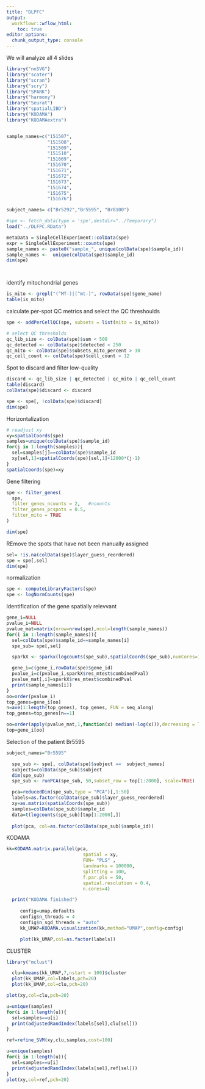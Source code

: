 ```yaml
---
title: "DLPFC"
output:
  workflowr::wflow_html:
    toc: true
editor_options:
  chunk_output_type: console
---
```


We will analyze all 4 slides

```r
library("nnSVG")
library("scater")
library("scran")
library("scry")
library("SPARK")
library("harmony")
library("Seurat")
library("spatialLIBD")
library("KODAMA")
library("KODAMAextra")


sample_names=c("151507",
               "151508",
               "151509",
               "151510",
               "151669",
               "151670",
               "151671",
               "151672",
               "151673",
               "151674",
               "151675",
               "151676")

subject_names= c("Br5292","Br5595", "Br8100")

#spe <- fetch_data(type = 'spe',destdir="../Temporary")
load("../DLFPC.RData")

metaData = SingleCellExperiment::colData(spe)
expr = SingleCellExperiment::counts(spe)
sample_names <- paste0("sample_", unique(colData(spe)$sample_id))
sample_names <-  unique(colData(spe)$sample_id)
dim(spe)




```

 identify mitochondrial genes

```r

is_mito <- grepl("(^MT-)|(^mt-)", rowData(spe)$gene_name)
table(is_mito)

```

 calculate per-spot QC metrics
 and select the QC threshoulds
```r
spe <- addPerCellQC(spe, subsets = list(mito = is_mito))

# select QC thresholds
qc_lib_size <- colData(spe)$sum < 500
qc_detected <- colData(spe)$detected < 250
qc_mito <- colData(spe)$subsets_mito_percent > 30
qc_cell_count <- colData(spe)$cell_count > 12
```

Spot to discard and filter low-quality
```r

discard <- qc_lib_size | qc_detected | qc_mito | qc_cell_count
table(discard)
colData(spe)$discard <- discard

spe <- spe[, !colData(spe)$discard]
dim(spe)

```

Horizontalization

```r
# readjust xy
xy=spatialCoords(spe)
samples=unique(colData(spe)$sample_id)
for(j in 1:length(samples)){
  sel=samples[j]==colData(spe)$sample_id
  xy[sel,1]=spatialCoords(spe)[sel,1]+12000*(j-1)
}
spatialCoords(spe)=xy
```

Gene filtering
```r

spe <- filter_genes(
  spe,
  filter_genes_ncounts = 2,   #ncounts
  filter_genes_pcspots = 0.5,
  filter_mito = TRUE
)

dim(spe)
```

REmove the spots that have not been manually assigned
```r
sel= !is.na(colData(spe)$layer_guess_reordered)
spe = spe[,sel]
dim(spe)
```


 normalization
```r
spe <- computeLibraryFactors(spe)
spe <- logNormCounts(spe)
```


Identification of the gene spatially relevvant

```r
gene_i=NULL
pvalue_i=NULL
pvalue_mat=matrix(nrow=nrow(spe),ncol=length(sample_names))
for(i in 1:length(sample_names)){
  sel=colData(spe)$sample_id==sample_names[i]
  spe_sub= spe[,sel]

  sparkX <- sparkx(logcounts(spe_sub),spatialCoords(spe_sub),numCores=1,option="mixture")

  gene_i=c(gene_i,rowData(spe)$gene_id)
  pvalue_i=c(pvalue_i,sparkX$res_mtest$combinedPval)
  pvalue_mat[,i]=sparkX$res_mtest$combinedPval
  print(sample_names[i])
}
oo=order(pvalue_i)
top_genes=gene_i[oo]
n=ave(1:length(top_genes), top_genes, FUN = seq_along)
top_genes=top_genes[n==1]

oo=order(apply(pvalue_mat,1,function(x) median(-log(x))),decreasing = TRUE)
top=gene_i[oo]
```

Selection of the patient Br5595

```r

subject_names="Br5595"

  spe_sub <- spe[, colData(spe)$subject ==  subject_names]
  subjects=colData(spe_sub)$subject
  dim(spe_sub)
  spe_sub <- runPCA(spe_sub, 50,subset_row = top[1:2000], scale=TRUE)

  pca=reducedDim(spe_sub,type = "PCA")[,1:50]
  labels=as.factor(colData(spe_sub)$layer_guess_reordered)
  xy=as.matrix(spatialCoords(spe_sub))
  samples=colData(spe_sub)$sample_id
  data=t(logcounts(spe_sub)[top[1:2000],])
  
  plot(pca, col=as.factor(colData(spe_sub)$sample_id))


```

KODAMA

```r
kk=KODAMA.matrix.parallel(pca,
                            spatial = xy,
                            FUN= "PLS" ,
                            landmarks = 100000,
                            splitting = 100,
                            f.par.pls = 50,
                            spatial.resolution = 0.4,
                            n.cores=4)

  print("KODAMA finished")
  
     config=umap.defaults
     config$n_threads = 4
     config$n_sgd_threads = "auto"
     kk_UMAP=KODAMA.visualization(kk,method="UMAP",config=config)

     plot(kk_UMAP,col=as.factor(labels))
```


CLUSTER

```r
library("mclust")

  clu=kmeans(kk_UMAP,7,nstart = 100)$cluster
  plot(kk_UMAP,col=labels,pch=20)
  plot(kk_UMAP,col=clu,pch=20)

plot(xy,col=clu,pch=20)

u=unique(samples)
for(i in 1:length(u)){
  sel=samples==u[i]
  print(adjustedRandIndex(labels[sel],clu[sel]))
}

ref=refine_SVM(xy,clu,samples,cost=100)

u=unique(samples)
for(i in 1:length(u)){
  sel=samples==u[i]
  print(adjustedRandIndex(labels[sel],ref[sel]))
}
plot(xy,col=ref,pch=20)

```
